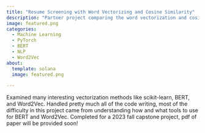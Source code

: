 ```yaml
---
title: "Resume Screening with Word Vectorizing and Cosine Similarity"
description: "Partner project comparing the word vectorization and cosine similarity of various python libraries with resume screening."
image: featured.png
categories:
  - Machine Learning
  - PyTorch
  - BERT
  - NLP
  - Word2Vec
about:
  template: solana
  image: featured.png
  
---
```


Examined many interesting vectorization methods like scikit-learn, BERT, and Word2Vec. Handled pretty much all of the code writing, most of the difficulty in this project came from understanding how and what tools to use for BERT and Word2Vec. Completed for a 2023 fall capstone project, pdf of paper will be provided soon!


